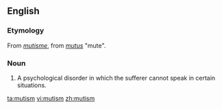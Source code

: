 ==English==
{{wikipedia|dab=mutism}}
===Etymology===
From {{F.}} ''[[mutisme]]'', from {{L.}} ''[[mutus]]'' "mute".

===Noun===
{{en-noun}}

# A psychological disorder in which the sufferer cannot speak in certain situations.

[[ta:mutism]]
[[vi:mutism]]
[[zh:mutism]]